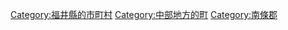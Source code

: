 {{Commonscat|Minamiechizen, Fukui}}
{{Catmore}}

{{DEFAULTSORT:Minamiechizen}}
[[Category:福井縣的市町村|Category:福井縣的市町村]]
[[Category:中部地方的町|Category:中部地方的町]]
[[Category:南條郡|Category:南條郡]]